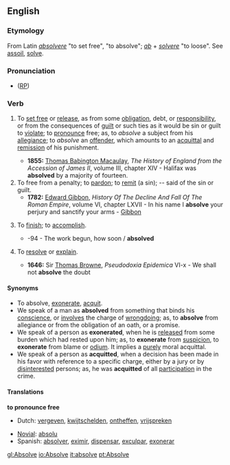 ==English==
===Etymology===
From Latin ''[[absolvere]]'' "to set free", "to absolve"; ''[[ab]]'' + ''[[solvere]]'' "to loose". See [[assoil]], [[solve]].

===Pronunciation===
* ([[RP]]) {{IPA|/əbˈzɒlv/}}

===Verb===
{{conj|absolve|absolves|absolved|absolved|absolving}}

# {{transitive}} To [[set free]] or [[release]], as from some [[obligation]], debt, or [[responsibility]], or from the consequences of [[guilt]] or such ties as it would be sin or guilt to [[violate]]; to [[pronounce]] free; as, to ''absolve'' a subject from his [[allegiance]]; to ''absolve'' an [[offender]], which amounts to an [[acquittal]] and [[remission]] of his punishment.
#*'''1855:''' [[w:Thomas Babington Macaulay|Thomas Babington Macaulay]], ''The History of England from the Accession of James II'', volume III, chapter XIV - Halifax was '''absolved''' by a majority of fourteen.
#To free from a penalty; to [[pardon]]; to [[remit]] (a sin); -- said of the sin or guilt.
#*'''1782:''' [[w:Edward Gibbon|Edward Gibbon]], ''History Of The Decline And Fall Of The Roman Empire'', volume VI, chapter LXVII - In his name I '''absolve''' your perjury and sanctify your arms - [[Gibbon]]
# {{transitive}} {{obsolete}} To [[finish]]; to [[accomplish]].
#* {{RQ:Milton Lost 1674, 7}}-94 - The work begun, how soon / '''absolved'''
# {{obsolete}} To [[resolve]] or [[explain]]. 
#* '''1646:''' Sir [[w:Thomas Browne|Thomas Browne]], ''Pseudodoxia Epidemica'' VI-x - We shall not '''absolve''' the doubt

====Synonyms====
*To absolve, [[exonerate]], [[acquit]]. 
*We speak of a man as '''absolved''' from something that binds his [[conscience]], or [[involves]] the charge of [[wrongdoing]]; as, to '''absolve''' from allegiance or from the obligation of an oath, or a promise. 
*We speak of a person as '''exonerated''', when he is [[released]] from some burden which had rested upon him; as, to '''exonerate''' from [[suspicion]], to '''exonerate''' from blame or [[odium]]. It implies a [[purely]] moral acquittal. 
*We speak of a person as '''acquitted''', when a decision has been made in his favor with reference to a specific charge, either by a jury or by [[disinterested]] persons; as, he was '''acquitted''' of all [[participation]] in the crime.

====Translations====
'''to pronounce free'''
{{top}}
* Dutch: [[vergeven]], [[kwijtschelden]], [[ontheffen]], [[vrijspreken]]
{{mid}}
* [[Novial]]: [[absolu]]
* Spanish: [[absolver]], [[eximir]], [[dispensar]], [[exculpar]], [[exonerar]]
{{bottom}}



[[gl:Absolve]]
[[io:Absolve]]
[[it:absolve]]
[[pt:Absolve]]